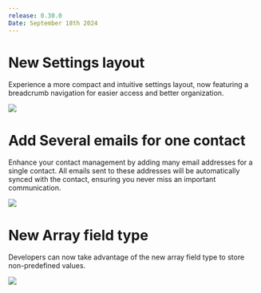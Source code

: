 ```yaml
---
release: 0.30.0
Date: September 18th 2024
---
```


# New Settings layout

Experience a more compact and intuitive settings layout, now featuring a breadcrumb navigation for easier access and better organization.

![](/images/releases/0.30/0.30-new-settings.png)

# Add Several emails for one contact

Enhance your contact management by adding many email addresses for a single contact. All emails sent to these addresses will be automatically synced with the contact, ensuring you never miss an important communication.

![](/images/releases/0.30/0.30-emails.png)

# New Array field type

Developers can now take advantage of the new array field type to store non-predefined values. 

![](/images/releases/0.30/0.30-array-field.png)